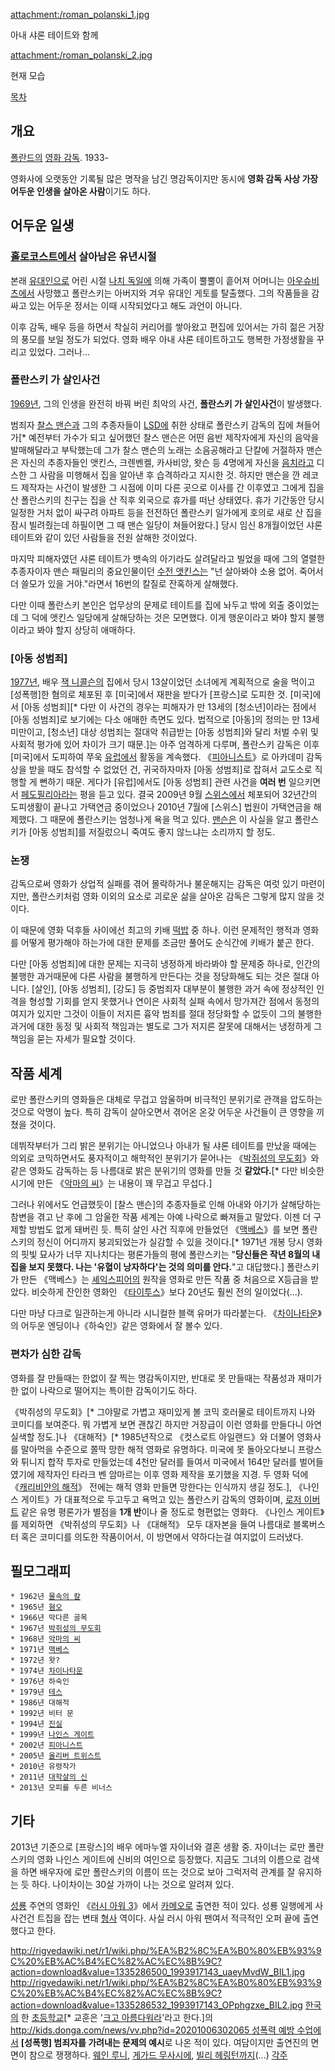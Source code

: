 attachment:/roman_polanski_1.jpg

아내 샤론 테이트와 함께

attachment:/roman_polanski_2.jpg

현재 모습

[[목차]]
== 개요 ==
[[폴란드]]의 [[영화 감독]].
1933-

영화사에 오랫동안 기록될 많은 명작을 남긴 명감독이지만 동시에 '''영화 감독 사상 가장 어두운 인생을 살아온 사람'''이기도 하다.

== 어두운 일생 ==
=== [[홀로코스트]]에서 살아남은 유년시절 ===
본래 [[유대인]]으로 어린 시절 [[제3제국|나치 독일]]에 의해 가족이 뿔뿔이 흩어져 어머니는 [[아우슈비츠]]에서 사망했고 폴란스키는 아버지와 겨우 유대인 게토를 탈출했다. 그의 작품들을 감싸고 있는 어두운 정서는 이때 시작되었다고 해도 과언이 아니다.

이후 감독, 배우 등을 하면서 착실히 커리어를 쌓아왔고 편집에 있어서는 가히 젊은 거장의 풍모를 보일 정도가 되었다. 영화 배우 아내 샤론 테이트하고도 행복한 가정생활을 꾸리고 있었다. 그러나...

=== 폴란스키 가 살인사건 ===
[[1969년]], 그의 인생을 완전히 바꿔 버린 최악의 사건, '''폴란스키 가 살인사건'''이 발생했다.

범죄자 [[찰스 맨슨]]과 그의 추종자들이 [[LSD#s-1|LSD]]에 취한 상태로 폴란스키 감독의 집에 쳐들어가[* 예전부터 가수가 되고 싶어했던 찰스 맨슨은 어떤 음반 제작자에게 자신의 음악을 발매해달라고 부탁했는데 그가 찰스 맨슨의 노래는 소음공해라고 단칼에 거절하자 맨슨은 자신의 추종자들인 앳킨스, 크렌벤켈, 카사비앙, 왓슨 등 4명에게 자신을 [[음치#s-1|음치]]라고 디스한 그 사람을 미행해서 집을 알아낸 후 습격하라고 지시한 것. 하지만 맨슨을 깐 레코드 제작자는 사건이 발생한 그 시점에 이미 다른 곳으로 이사를 간 이후였고 그에게 집을 산 폴란스키의 친구는 집을 산 직후 외국으로 휴가를 떠난 상태였다. 휴가 기간동안 당시 일정한 거처 없이 싸구려 아파트 등을 전전하던 폴란스키 일가에게 호의로 새로 산 집을 잠시 빌려줬는데 하필이면 그 때 맨슨 일당이 쳐들어왔다.] 당시 임신 8개월이었던 샤론 테이트와 같이 있던 사람들을 전원 살해한 것이었다.

마지막 피해자였던 샤론 테이트가 뱃속의 아기라도 살려달라고 빌었을 때에 그의 열렬한 추종자이자 맨슨 패밀리의 중요인물이던 [[수전 앳킨스]]는 "넌 살아봐야 소용 없어. 죽어서 더 쓸모가 있을 거야."라면서 16번의 칼질로 잔혹하게 살해했다.

다만 이때 폴란스키 본인은 업무상의 문제로 테이트를 집에 놔두고 밖에 외출 중이었는데 그 덕에 앳킨스 일당에게 살해당하는 것은 모면했다. 이게 행운이라고 봐야 할지 불행이라고 봐야 할지 상당히 애매하다.

=== [아동 성범죄] === 
[[1977년]], 배우 [[잭 니콜슨]]의 집에서 당시 13살이었던 소녀에게 계획적으로 술을 먹이고 [성폭행]한 혐의로 체포된 후 [미국]에서 재판을 받다가 [프랑스]로 도피한 것. [미국]에서 [아동 성범죄][* 다만 이 사건의 경우는 피해자가 만 13세의 [청소년]이라는 점에서 [아동 성범죄]로 보기에는 다소 애매한 측면도 있다. 법적으로 [아동]의 정의는 만 13세 미만이고, [청소년] 대상 성범죄는 절대악 취급받는 [아동 성범죄]와 달리 처벌 수위 및 사회적 평가에 있어 차이가 크기 때문.]는 아주 엄격하게 다루며, 폴란스키 감독은 이후 [미국]에서 도피하여 쭈욱 [[유럽]]에서 활동을 계속했다. 《[[피아니스트#s-2|피아니스트]]》로 아카데미 감독상을 받을 때도 참석할 수 없었던 건, 귀국하자마자 [아동 성범죄]로 잡혀서 교도소로 직행할 게 뻔하기 때문. 게다가 [유럽]에서도 [아동 성범죄] 관련 사건을 '''여러 번''' 일으키면서 [[페도필리아]]라는 평을 듣고 있다. 결국 2009년 9월 [[스위스]]에서 체포되어 32년간의 도피생활이 끝나고 가택연금 중이었으나 2010년 7월에 [스위스] 법원이 가택연금을 해제했다. 그 때문에 폴란스키는 엄청나게 욕을 먹고 있다. [[찰스 맨슨|맨슨]]은 이 사실을 알고 폴란스키가 [아동 성범죄]를 저질렀으니 죽여도 좋지 않느냐는 소리까지 할 정도.

=== 논쟁 ===
감독으로써 영화가 상업적 실패를 겪어 몰락하거나 불운해지는 감독은 여럿 있기 마련이지만, 폴란스키처럼 영화 이외의 요소로 괴로운 삶을 살아온 감독은 그렇게 많지 않을 것이다.

이 때문에 영화 덕후들 사이에선 최고의 키배 [[떡밥#s-4.4|떡밥]] 중 하나. 이런 문제적인 행적과 영화를 어떻게 평가해야 하는가에 대한 문제를 조금만 풀어도 순식간에 키배가 붙곤 한다.

다만 [아동 성범죄]에 대한 문제는 지극히 냉정하게 바라봐야 할 문제중 하나로, 인간의 불행한 과거때문에 다른 사람을 불행하게 만든다는 것을 정당화해도 되는 것은 절대 아니다. [살인], [아동 성범죄], [강도] 등 중범죄자 대부분이 불행한 과거 속에 정상적인 인격을 형성할 기회를 얻지 못했거나 연이은 사회적 실패 속에서 망가져간 점에서 동정의 여지가 있지만 그것이 이들이 저지른 흉악 범죄를 절대 정당화할 수 없듯이 그의 불행한 과거에 대한 동정 및 사회적 책임과는 별도로 그가 저지른 잘못에 대해서는 냉정하게 그 책임을 묻는 자세가 필요할 것이다. 

== 작품 세계 ==
로만 폴란스키의 영화들은 대체로 무겁고 암울하며 비극적인 분위기로 관객을 압도하는 것으로 악명이 높다. 특히 감독이 살아오면서 겪어온 온갖 어두운 사건들이 큰 영향을 끼쳤을 것이다.

데뷔작부터가 그리 밝은 분위기는 아니었으나 아내가 될 샤론 테이트를 만났을 때에는 의외로 코믹하면서도 풍자적이고 해학적인 분위기가 묻어나는 《[[박쥐성의 무도회]]》와 같은 영화도 감독하는 등 나름대로 밝은 분위기의 영화를 만들 것 '''같았다.'''[* 다만 비슷한 시기에 만든 《[[악마의 씨]]》는 내용이 꽤 무겁고 무섭다.]

그러나 위에서도 언급했듯이 [찰스 맨슨]의 추종자들로 인해 아내와 아기가 살해당하는 참변을 겪고 난 후에 그 암울한 작품 세계는 아예 나락으로 빠져들고 말았다. 이젠 더 구제할 방법도 없게 돼버린 듯. 특히 살인 사건 직후에 만들었던 《[[맥베스#s-2.1|맥베스]]》를 보면 폴란스키의 정신이 어디까지 붕괴되었는가 실감할 수 있을 것이다.[* 1971년 개봉 당시 영화의 핏빛 묘사가 너무 지나치다는 평론가들의 평에 폴란스키는 "'''당신들은 작년 8월의 내 집을 보지 못했다. 나는 '유혈이 낭자하다'는 것의 의미를 안다.'''"고 대답했다.] 폴란스키가 만든 《맥베스》는 [[윌리엄 셰익스피어|셰익스피어]]의 원작을 영화로 만든 작품 중 처음으로 X등급을 받았다. 비슷하게 잔인한 영화인 《[[타이투스]]》보다 20년도 훨씬 전의 일이었다(...).

다만 마냥 다크로 일관하는게 아니라 시니컬한 블랙 유머가 따라붙는다. 《[[차이나타운#s-2|차이나타운]]》의 어두운 엔딩이나《하숙인》같은 영화에서 잘 볼수 있다.
 
=== 편차가 심한 감독 ===
영화를 잘 만들때는 한없이 잘 찍는 명감독이지만, 반대로 못 만들때는 작품성과 재미가 한 없이 나락으로 떨어지는 특이한 감독이기도 하다.

《박쥐성의 무도회》[* 그야말로 가볍고 재미있게 볼 코믹 호러물로 테이트까지 나와 코미디를 보여준다. 뭐 가볍게 보면 괜찮긴 하지만 거장급이 이런 영화를 만들다니 아연실색할 정도.]나 《대해적》[* 1985년작으로 《컷스로트 아일랜드》와 더불어 영화사를 말아먹을 수준으로 쫄딱 망한 해적 영화로 유명하다. 미국에 못 돌아오다보니 프랑스와 튀니지 합작 투자로 만들었는데 4천만 달러를 들여서 미국에서 164만 달러를 벌어들였기에 제작자인 타라크 벤 암마르는 이후 영화 제작을 포기했을 지경. 두 영화 덕에 《[[캐리비안의 해적]]》 전에는 해적 영화 만들면 망한다는 인식까지 생길 정도.], 《나인스 게이트》가 대표적으로 두고두고 욕먹고 있는 폴란스키 감독의 영화이며, [[로저 이버트]] 같은 유명 평론가가 별점을 '''1개 반'''이나 줄 정도로 형편없는 영화다. 《나인스 게이트》를 제외하면 《박쥐성의 무도회》나 《대해적》 모두 대자본을 들여 나름대로 블록버스터 혹은 코미디를 의도한 작품이어서, 이 방면에서 약하다는걸 여지없이 드러냈다. 

== 필모그래피 ==
 * 1962년 [[물속의 칼]]
 * 1965년 [[혐오#s-2|혐오]]
 * 1966년 막다른 골목
 * 1967년 [[박쥐성의 무도회]] 
 * 1968년 [[악마의 씨]]
 * 1971년 [[맥베스#s-2.1|맥베스]]
 * 1972년 왓?
 * 1974년 [[차이나타운#s-2|차이나타운]]
 * 1976년 하숙인
 * 1979년 [[테스]]
 * 1986년 대해적
 * 1992년 비터 문
 * 1994년 [[진실#s-3|진실]]
 * 1999년 [[나인스 게이트]]
 * 2002년 [[피아니스트#s-2|피아니스트]]
 * 2005년 [[올리버 트위스트#s-3.2|올리버 트위스트]]
 * 2010년 유령작가
 * 2011년 [[대학살의 신#s-2|대학살의 신]]
 * 2013년 모피를 두른 비너스

== 기타 ==
2013년 기준으로 [프랑스]의 배우 에마누엘 자이너와 결혼 생활 중. 자이너는 로만 폴란스키의 영화 나인스 게이트에 신비의 여인으로 등장했다. 지금도 그녀의 이름으로 검색을 하면 배우자에 로만 폴란스키의 이름이 뜨는 것으로 보아 그럭저럭 관계를 잘 유지하는 듯 하다. 나이차이는 30살 가까이 나는 것으로 알려져 있다.

[[성룡]] 주연의 영화인 《[[러시 아워(영화)|러시 아워 3]]》에서 [[카메오#s-1|카메오]]로 출연한 적이 있다. 성룡 일행에게 사사건건 트집을 잡는 변태 [[형사#s-1|형사]] 역이다. 사실 러시 아워 팬여서 적극적인 오퍼 끝에 출연했다고 한다.

http://rigvedawiki.net/r1/wiki.php/%EA%B2%8C%EA%B0%80%EB%93%9C%20%EB%AC%B4%EC%82%AC%EC%8B%9C?action=download&value=1335286500_1993917143_uaeyMvdW_BIL1.jpg
http://rigvedawiki.net/r1/wiki.php/%EA%B2%8C%EA%B0%80%EB%93%9C%20%EB%AC%B4%EC%82%AC%EC%8B%9C?action=download&value=1335286532_1993917143_OPphgzxe_BIL2.jpg
[[한국]]의 한 [[초등학교]][* 교훈은 '[[크고 아름다운|크고 아름다워라]]'라고 한다.]의 [[http://kids.donga.com/news/vv.php?id=20201006302065 성폭력 예방 수업]]에서 '''[성폭행] 범죄자를 가려내는 문제의 예시'''로 나온 적이 있다. 여담이지만 출연진의 면면이 참으로 쟁쟁하다. [[웨인 루니]], [[게가드 무사시]]에, [[빌리 헤링턴]]까지(…)
[[각주]]
